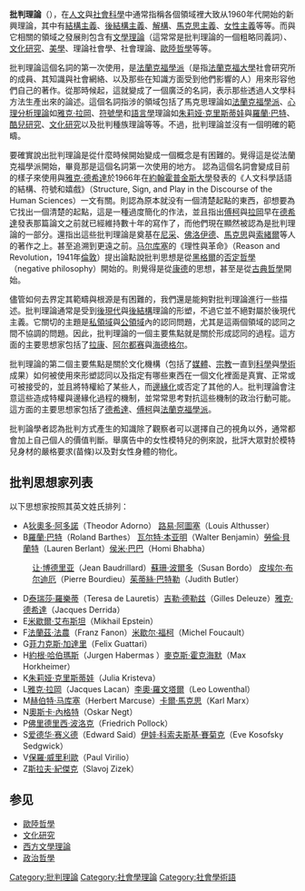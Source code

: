 {{noteTA
|1=zh-hans:马尔库塞; zh-hant:馬庫色;
|2=zh-cn:米歇尔; zh-tw:米歇爾; zh-hk:米舒;
|3=zh-cn:福柯; zh-tw:傅柯; zh-hk:傅柯;
}}
{{Unreferenced|time=2018-05-09T05:21:04+00:00}}
{{Expand|time=2018-05-09T05:21:04+00:00}}
{{Sociology}}
{{法蘭克福學派}}
{{About|一般概念中的批判理论|国际关系理论中的批判理论|批判理论 (国际关系)}}
'''批判理論'''（{{lang-en|Critical theory}}），在[[人文|人文]]與[[社會科學|社會科學]]中通常指稱各個領域裡大致从1960年代開始的新興理論，其中有[[結構主義|結構主義]]、[[後結構主義|後結構主義]]、[[解構|解構]]、[[馬克思主義|馬克思主義]]、[[女性主義|女性主義]]等等。而與它相關的領域之發展則包含有[[文學理論|文學理論]]（這常常是批判理論的一個粗略同義詞）、[[文化研究|文化研究]]、[[美學|美學]]、理論社會學、社會理論、[[歐陸哲學|歐陸哲學]]等等。

批判理論這個名詞的第一次使用，是[[法蘭克福學派|法蘭克福學派]]（是指[[法蘭克福大學|法蘭克福大學]]社會研究所的成員、其知識與社會網絡、以及那些在知識方面受到他們影響的人）用來形容他們自己的著作。從那時候起，這就變成了一個廣泛的名詞，表示那些透過人文學科方法生產出來的論述。這個名詞指涉的領域包括了馬克思理論如[[法蘭克福學派|法蘭克福學派]]、[[心理分析理論|心理分析理論]]如[[雅克·拉岡|雅克·拉岡]]、[[符號學|符號學]]和[[語言學|語言學]]理論如[[朱莉娅·克里斯蒂娃|朱莉娅·克里斯蒂娃]]與[[羅蘭·巴特|羅蘭·巴特]]、[[酷兒研究|酷兒研究]]、[[文化研究|文化研究]]以及批判種族理論等等。不過，批判理論並沒有一個明確的範疇。

要確實說出批判理論是從什麼時候開始變成一個概念是有困難的。{{who|有些人}}覺得這是從法蘭克福學派開始，畢竟那是這個名詞第一次使用的地方。 {{who|有些人}}認為這個名詞會變成目前的樣子來使用與[[雅克·德希達|雅克·德希達]]於1966年在[[約翰霍普金斯大學|約翰霍普金斯大學]]發表的《人文科學話語的結構、符號和嬉戲》（Structure, Sign, and Play in the Discourse of the Human Sciences）一文有關。{{who|有些人}}則認為原本就没有一個清楚起點的東西，卻想要為它找出一個清楚的起點，這是一種過度簡化的作法，並且指出[[福柯|傅柯]]與[[雅各·拉岡|拉岡]]早在[[德希達|德希達]]發表那篇論文之前就已經維持數十年的寫作了，而他們現在顯然被認為是批判理論的一部分。還{{who|有些人}}指出這些批判理論是奠基在[[尼采|尼采]]、[[佛洛伊德|佛洛伊德]]、[[馬克思|馬克思]]與[[索緒爾|索緒爾]]等人的著作之上。{{who|有些人}}甚至追溯到更遠之前。[[赫伯特·马尔库塞|马尔库塞]]的《理性與革命》（Reason and Revolution，1941年[[倫敦|倫敦]]）提出論點說批判思想是從[[黑格爾|黑格爾]]的[[否定哲學|否定哲學]]（negative philosophy）開始的。{{who|有些人}}則覺得是從[[伊曼努尔·康德|康德]]的思想，甚至是從[[古典哲學|古典哲學]]開始。

儘管如何去界定其範疇與根源是有困難的，我們還是能夠對批判理論進行一些描述。批判理論通常是受到[[後現代|後現代]]與[[後結構|後結構]]理論的形塑，不過它並不絕對屬於後現代主義。它關切的主題是[[私領域|私領域]]與[[公領域|公領域]]內的認同問題，尤其是這兩個領域的認同之間不協調的問題。因此，批判理論的一個主要焦點就是關於形成認同的過程。這方面的主要思想家包括了[[雅各·拉岡|拉康]]、[[路易·皮埃尔·阿尔都塞|阿尔都赛]]與[[海德格爾|海德格尔]]。

批判理論的第二個主要焦點是關於文化機構（包括了[[媒體|媒體]]、[[宗教|宗教]]一直到[[科學|科學]]與[[學術|學術]]成果）如何被使用來形塑認同以及指定有哪些東西在一個文化裡面是真實、正常或可被接受的，並且將特權給了某些人，而[[邊緣化|邊緣化]]或否定了其他的人。批判理論會注意這些造成特權與邊緣化過程的機制，並常常思考對抗這些機制的政治行動可能。這方面的主要思想家包括了[[德希達|德希達]]、[[福柯|傅柯]]與[[法蘭克福學派|法蘭克福學派]]。

批判論學者認為批判方式產生的知識除了觀察者可以選擇自己的視角以外，通常都會加上自己個人的價值判斷。舉廣告中的女性模特兒的例來說，批評大眾對於模特兒身材的嚴格要求(苗條)以及對女性身體的物化。

== 批判思想家列表 ==

以下思想家按照其英文姓氏排列：
* A[[狄奧多·阿多諾|狄奧多·阿多諾]]（Theodor Adorno） [[路易·皮埃尔·阿尔都塞|路易·阿圖塞]]（Louis Althusser）
* B[[羅蘭·巴特|羅蘭·巴特]]（Roland Barthes） [[瓦尔特·本亚明|瓦尔特·本亚明]]（Walter Benjamin）[[勞倫·貝蘭特|勞倫·貝蘭特]]（Lauren Berlant）[[侯米·巴巴|侯米·巴巴]]（Homi Bhabha）
:[[让·博德里亚|让·博德里亚]]（Jean Baudrillard）[[蘇珊·波爾多|蘇珊·波爾多]]（Susan Bordo） [[皮埃尔·布尔迪厄|皮埃尔·布尔迪厄]]（Pierre Bourdieu）[[茱蒂絲·巴特勒|茱蒂絲·巴特勒]]（Judith Butler）
* D[[泰瑞莎·羅樂蒂|泰瑞莎·羅樂蒂]]（Teresa de Lauretis）[[吉勒·德勒兹|吉勒·德勒兹]]（Gilles Deleuze）[[雅克·德希達|雅克·德希達]]（Jacques Derrida）
* E[[米歇爾·艾布斯坦|米歇爾·艾布斯坦]]（Mikhail Epstein）
* F[[法蘭茲·法農|法蘭茲·法農]]（Franz Fanon）[[米歇尔·福柯|米歇尔·福柯]]（Michel Foucault）
* G[[菲力克斯·加達里|菲力克斯·加達里]]（Felix Guattari）
* H[[哈伯瑪斯|約根·哈伯瑪斯]]（Jurgen Habermas ）[[麥克斯·霍克海默|麥克斯·霍克海默]]（Max Horkheimer）
* K[[朱莉娅·克里斯蒂娃|朱莉娅·克里斯蒂娃]]（Julia Kristeva）
* L[[雅克·拉岡|雅克·拉岡]]（Jacques Lacan）[[李奧·羅文塔爾|李奧·羅文塔爾]]（Leo Lowenthal）
* M[[赫伯特·马库塞|赫伯特·马库塞]]（Herbert Marcuse）[[馬克思|卡爾·馬克思]]（Karl Marx）
* N[[奧斯卡·內格特|奧斯卡·內格特]]（Oskar Negt）
* P[[佛里德里西·波洛克|佛里德里西·波洛克]]（Friedrich Pollock）
* S[[爱德华·赛义德|爱德华·赛义德]]（Edward Said）[[伊娃·科索夫斯基·賽菊克|伊娃·科索夫斯基·賽菊克]]（Eve Kosofsky Sedgwick）
* V[[保羅·威里利歐|保羅·威里利歐]]（Paul Virilio）
* Z[[斯拉夫·紀傑克|斯拉夫·紀傑克]]（Slavoj Zizek）

== 参见 ==
* [[歐陸哲學|歐陸哲學]]
* [[文化研究|文化研究]]
* [[西方文學理論|西方文學理論]]
* [[政治哲學|政治哲學]]

[[Category:批判理論|Category:批判理論]]
[[Category:社會學理論|Category:社會學理論]]
[[Category:社會學術語|Category:社會學術語]]
